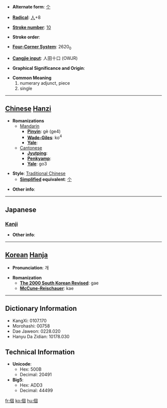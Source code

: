 * '''Alternate form''': [[个]]

* '''[[Wiktionary:Chinese radical index| Radical]]''': [[Wiktionary:Chinese radical index 人|人]]+8

* '''[[Wiktionary:Chinese total strokes index|Stroke number]]''': [[Wiktionary:Chinese total strokes index 10|10]]

* '''Stroke order''': 

* '''[[Wiktionary:Chinese four corner index|Four-Corner System]]''': 2620<sub>0</sub>

* '''[[Wiktionary:Chinese Cangjie index|Cangjie input]]''': 人田十口 (OWJR)

* '''Graphical Significance and Origin''': 

* '''Common Meaning'''
*#numerary adjunct, piece
*# single


----

== [[Chinese]] [[Hanzi]] ==

* '''Romanizations'''
** [[Mandarin]]
*** '''[[Pinyin]]''': gè (ge4)
*** '''[[Wade-Giles]]''': ko<sup>4</sup>
*** '''[[Yale]]''': 
**[[Cantonese]]
***'''[[Jyutping]]''':
***'''[[Penkyamp]]''': 
***'''[[Yale]]''': go3

* '''Style''': [[Traditional Chinese]] 
** '''[[Simplified Chinese|Simplified]] equivalent''': [[个]]

* '''Other info''': 

----

==Japanese==
===[[Kanji]]===
{{kanji|on readings=[[こ]] (ko), [[か]] (ka)
|kun readings=[[こ]] (ko)
}}

* '''Other info''':  

----

== [[Korean]] [[Hanja]] ==

* '''Pronunciation''': 개

* '''Romanization'''
** '''[[The 2000 South Korean Revised Romanization|The 2000 South Korean Revised]]''': gae
** '''[[McCune-Reischauer]]''': kae

----

== Dictionary Information ==

* KangXi: 0107.170
* Morohashi: 00758
* Dae Jaweon: 0228.020
* Hanyu Da Zidian: 10178.030

== Technical Information ==

* '''Unicode''':
** Hex: 500B
** Decimal: 20491
* '''Big5''':
** Hex: ADD3
** Decimal: 44499

[[fr:個]]
[[ko:個]]
[[hu:個]]